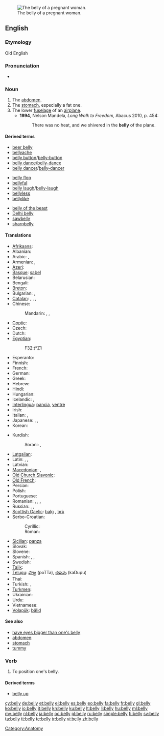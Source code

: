 [[Image:Pregnant belly button.jpg|thumb|right|The belly of a pregnant woman.]]
==English==

===Etymology===
Old English {{term|bælg|bælġ}}

===Pronunciation===
* {{audio|en-us-belly.ogg|Audio (US)}}
*: {{rhymes|ɛli}}

===Noun===
{{en-noun|bell|ies}}

# The [[abdomen]].
# The [[stomach]], especially a fat one.
# The lower [[fuselage]] of an [[airplane]].
#*'''1994''', Nelson Mandela, ''Long Walk to Freedom'', Abacus 2010, p. 454:
#*:There was no heat, and we shivered in the '''belly''' of the plane.

====Derived terms====
{{rel-top3|Terms derived from ''belly''}}
* [[beer belly]]
* [[bellyache]]
* [[belly button]]/[[belly-button]]
* [[belly dance]]/[[belly-dance]]
* [[belly dancer]]/[[belly-dancer]]
{{rel-mid3}}
* [[belly flop]]
* [[bellyful]]
* [[belly laugh]]/[[belly-laugh]]
* [[bellyless]]
* [[bellylike]]
{{rel-mid3}}
* [[belly of the beast]]
* [[Delhi belly]]
* [[sawbelly]]
* [[sharpbelly]]
{{rel-bottom}}

====Translations====
{{trans-top|abdomen}}
* [[Afrikaans]]: {{t-|af|maag|xs=Afrikaans}}
* Albanian: {{t+|sq|bark|xs=Albanian}}
* Arabic: {{t|ar|معدة|f|tr=má3ida|sc=Arab}}, {{t|ar|بطن|m|tr=baTn|sc=Arab}}
* Armenian: {{t-|hy|փոր|tr=p’or}},  {{t-|hy|որովայն|tr=orovayn}}
* [[Azeri]]: {{t|az|göbək}}
* [[Basque]]: [[sabel]]
* Belarusian: {{t|be|жывот|m|tr=žyvót|sc=Cyrl}}
* Bengali: {{t-|bn|পেট|tr=peţ|sc=Beng|xs=Bengali}}
* [[Breton]]: {{t|br|kof|m}}
* Bulgarian: {{t+|bg|корем|m|tr=korém|sc=Cyrl}},  {{t|bg|шкембе|tr=škembe}}
* [[Catalan]]: {{t+|ca|buc|m}}, {{t-|ca|abdomen|m}}, {{t+|ca|panxa|f}}, {{t+|ca|ventre}}
* Chinese:
*: Mandarin: {{t|zh|腹|tr=fù|sc=Hani}}, {{t|zh|腹部|tr=fùbù|sc=Hani}}, {{t-|zh|肚子|tr=dùzi|sc=Hani}}
* [[Coptic]]: {{tø|cop|ϩⲏ|tr=hē|sc=Copt}}
* Czech: {{t-|cs|břicho|n}}
* Dutch: {{t+|nl|buik}}
* [[Egyptian]]: {{tø|egy|ẖt|sc=Egyp}}
*: <hiero>F32:t*Z1</hiero>
* Esperanto: {{t-|eo|ventro|xs=Esperanto}}
* Finnish: {{t+|fi|maha}}
* French: {{t+|fr|ventre|m}}
* German: {{t+|de|Bauch|m}}
* Greek: {{t+|el|κοιλιά|tr=koiliá}}
* Hebrew: {{t+|he|בטן|f|tr=béten|alt=בֶּטֶן|sc=Hebr}}
* Hindi: {{t|hi|पेट|m|tr=pēṭ|sc=Deva}}
* Hungarian: {{t+|hu|has}}
* Icelandic: {{t+|is|magi|m}}, {{qualifier|childish}} {{t|is|malli|m}}
* [[Interlingua]]: [[pancia]], [[ventre]]
* Irish: {{t-|ga|bolg|m|xs=Irish}}
* Italian: {{t+|it|pancia|f}}, {{t+|it|ventre|f}}
* Japanese: {{t|ja|胃|tr=い, i|sc=Jpan}}, {{t|ja|お腹|tr=おなか, o-naka|sc=Jpan}}, {{t|ja|腹|tr=はら, hara|sc=Jpan}}
* Korean: {{t|ko|배|tr=bae|sc=Kore}}
{{trans-mid}}
* Kurdish:
*: Sorani: {{t|ku|زگ|tr=zig|sc=ku-Arab}}, {{t|ku|ورگ|tr=wirg|sc=ku-Arab}}
* [[Latgalian]]: {{tø|ltg|vādars|m}}
* Latin: {{t-|la|abdomen}},  {{t-|la|venter}},  {{t-|la|pantex}}
* Latvian: {{t-|lv|vēders|m}}
* [[Macedonian]]: {{t-|mk|мев|m|tr=mev}},  {{t-|mk|стомак|m|tr=stómak}}
* [[Old Church Slavonic]]: {{tø|cu|чрѣво|n|tr=črěvo|sc=Cyrs}}
* [[Old French]]: {{tø|fro|ventre|m}}
* Persian: {{t+|fa|شکم|tr=šekam|xs=Persian}}
* Polish: {{t+|pl|brzuch|m}}
* Portuguese: {{t+|pt|barriga|f}}
* Romanian: {{t+|ro|burtă}},  {{t-|ro|abdomen}},  {{t-|ro|pântece}}, {{context|pop}} {{t-|ro|vintre}}
* Russian: {{t+|ru|живот|m|tr=živót}}, {{qualifier|disparaging}} {{t|ru|брюхо|n|tr=brjúxo|sc=Cyrl}}, {{t|ru|пузо|n|tr=púzo|sc=Cyrl}}
* [[Scottish Gaelic]]: [[balg]] {{m}}, [[brù]] {{f}}
* Serbo-Croatian:
*: Cyrillic: {{t|sh|трбух|m|sc=Cyrl|xs=Serbo-Croatian}}
*: Roman: {{t|sh|trbuh|m|xs=Serbo-Croatian}}
* [[Sicilian]]: [[panza]] {{f}}
* Slovak: {{t|sk|brucho|n}}
* Slovene: {{t+|sl|trebuh|m}}
* Spanish: {{t+|es|barriga}}, {{t+|es|panza}}, {{t+|es|vientre}}
* Swedish: {{t+|sv|mage}}
* [[Tajik]]: {{t-|tg|шикам|tr=šikam|sc=Cyrl|xs=Tajik}}
* [[Telugu]]: [[పొట్ట]] (poTTa), [[కడుపు]] (kaDupu)
* Thai: {{t|th|ท้อง|tr=tóng|sc=Thai}}
* Turkish: {{t|tr|göbek}}, {{t|tr|karın}}
* [[Turkmen]]: {{t|tk|garyn}}
* Ukrainian: {{t|uk|живіт|m|tr=žyvít|sc=Cyrl}}
* Urdu: {{t|ur|پیٹ|m|tr=pēṭ|sc=ur-Arab}}
* Vietnamese: {{t|vi|bụng}}
* [[Volapük]]: [[bälid]]
{{trans-bottom}}

====See also====
* [[have eyes bigger than one's belly]]
* [[abdomen]]
* [[stomach]]
* [[tummy]]

===Verb===
{{en-verb|bellies|bellying|bellied}}

# To position one's belly.

====Derived terms====
* [[belly up]]

[[Category:Anatomy]]

[[cy:belly]]
[[de:belly]]
[[et:belly]]
[[el:belly]]
[[es:belly]]
[[eo:belly]]
[[fa:belly]]
[[fr:belly]]
[[gl:belly]]
[[ko:belly]]
[[io:belly]]
[[it:belly]]
[[kn:belly]]
[[ku:belly]]
[[lt:belly]]
[[li:belly]]
[[hu:belly]]
[[ml:belly]]
[[my:belly]]
[[nl:belly]]
[[ja:belly]]
[[oc:belly]]
[[pl:belly]]
[[ru:belly]]
[[simple:belly]]
[[fi:belly]]
[[sv:belly]]
[[ta:belly]]
[[tt:belly]]
[[te:belly]]
[[tr:belly]]
[[vi:belly]]
[[zh:belly]]